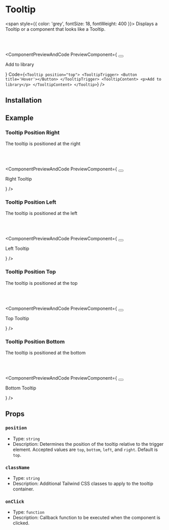 # Tooltip

<span style={{ color: 'grey', fontSize: 18, fontWeight: 400 }}>
  Displays a Tooltip or a component that looks like a Tooltip.
</span>

<br></br>


<ComponentPreviewAndCode PreviewComponent={
    <Tooltip position="top">
        <TooltipTrigger>
          <Button title='Hover'></Button>
        </TooltipTrigger>
        <TooltipContent>
          <p class="nx-mt-0 nx-leading-0 first:nx-mt-0">Add to library</p>
        </TooltipContent>
    </Tooltip>
}
Code={`
<Tooltip position="top">
    <TooltipTrigger>
        <Button title='Hover'></Button>
    </TooltipTrigger>
    <TooltipContent>
        <p>Add to library</p>
    </TooltipContent>
</Tooltip>
`}
/>

## Installation

<CommandBlock command="npx react-nex add Tooltip" />

## Example


### Tooltip Position Right

The tooltip is positioned at the right

<br></br>

<ComponentPreviewAndCode PreviewComponent={
    <Tooltip position="right">
        <TooltipTrigger>
          <Button title='Right'></Button>
        </TooltipTrigger>
        <TooltipContent>
          <p class="nx-mt-0 nx-leading-0 first:nx-mt-0">Right Tooltip</p>
        </TooltipContent>
    </Tooltip>
}
/>

### Tooltip Position Left

The tooltip is positioned at the left

<br></br>

<ComponentPreviewAndCode PreviewComponent={
    <Tooltip position="left">
        <TooltipTrigger>
          <Button title='Left'></Button>
        </TooltipTrigger>
        <TooltipContent>
          <p class="nx-mt-0 nx-leading-0 first:nx-mt-0">Left Tooltip</p>
        </TooltipContent>
    </Tooltip>
}
/>


### Tooltip Position Top

The tooltip is positioned at the top

<br></br>

<ComponentPreviewAndCode PreviewComponent={
    <Tooltip position="top">
        <TooltipTrigger>
          <Button title='Top'></Button>
        </TooltipTrigger>
        <TooltipContent>
          <p class="nx-mt-0 nx-leading-0 first:nx-mt-0">Top Tooltip</p>
        </TooltipContent>
    </Tooltip>
}
/>

### Tooltip Position Bottom

The tooltip is positioned at the bottom

<br></br>

<ComponentPreviewAndCode PreviewComponent={
    <Tooltip position="bottom">
        <TooltipTrigger>
          <Button title='Bottom'></Button>
        </TooltipTrigger>
        <TooltipContent>
          <p class="nx-mt-0 nx-leading-0 first:nx-mt-0">Bottom Tooltip</p>
        </TooltipContent>
    </Tooltip>
}
/>


## Props

### `position`

- Type: `string`
- Description: Determines the position of the tooltip relative to the trigger element. Accepted values are `top`, `bottom`, `left`, and `right`. Default is `top`.

### `className`

- Type: `string`
- Description: Additional Tailwind CSS classes to apply to the tooltip container.

### `onClick`

- Type: `function`
- Description: Callback function to be executed when the component is clicked.

